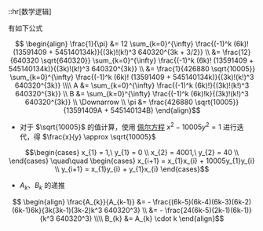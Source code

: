 ::hr[数学逻辑]

有如下公式

```math
  \begin{align}
    \frac{1}{\pi} &= 12 \sum_{k=0}^{\infty} \frac{(-1)^k (6k)! (13591409 + 545140134k)}{(3k)!(k!)^3 640320^{3k + 3/2}} \\
                  &= \frac{12}{640320 \sqrt{640320}} \sum_{k=0}^{\infty} \frac{(-1)^k (6k)! (13591409 + 545140134k)}{(3k)!(k!)^3 640320^{3k}} \\
                  &= \frac{1}{426880 \sqrt{10005}} \sum_{k=0}^{\infty} \frac{(-1)^k (6k)! (13591409 + 545140134k)}{(3k)!(k!)^3 640320^{3k}} \\\\
    A &= \sum_{k=0}^{\infty} \frac{(-1)^k (6k)!}{(3k)!(k!)^3 640320^{3k}} \\
    B &= \sum_{k=0}^{\infty} \frac{(-1)^k (6k)!k}{(3k)!(k!)^3 640320^{3k}} \\
    \Downarrow \\
    \pi &= \frac{426880 \sqrt{10005}}{13591409A + 545140134B}
  \end{align}
```

- 对于 $\sqrt{10005}$ 的值计算，使用 [佩尔方程](https://zh.wikipedia.org/wiki/%E4%BD%A9%E5%B0%94%E6%96%B9%E7%A8%8B) $x^{2} - 10005y^{2} = 1$ 进行迭代，得 $\frac{x}{y} \approx \sqrt{10005}$

```math
\begin{cases}
  x_{1} = 1,\ y_{1} = 0 \\
  x_{2} = 4001,\ y_{2} = 40 \\
\end{cases} \quad\quad
\begin{cases}
  x_{i+1} = x_{1}x_{i} + 10005y_{1}y_{i} \\
  y_{i+1} = x_{1}y_{i} + y_{1}x_{i}
\end{cases}
```

- $A_{k}$、$B_{k}$ 的递推

```math
  \begin{align}
    \frac{A_{k}}{A_{k-1}} &= - \frac{(6k-5)(6k-4)(6k-3)(6k-2)(6k-1)6k}{3k(3k-1)(3k-2)k^3 640320^3} \\
                          &= - \frac{24(6k-5)(2k-1)(6k-1)}{k^3 640320^3} \\\\
                    B_{k} &= A_{k} \cdot k
  \end{align}
```
